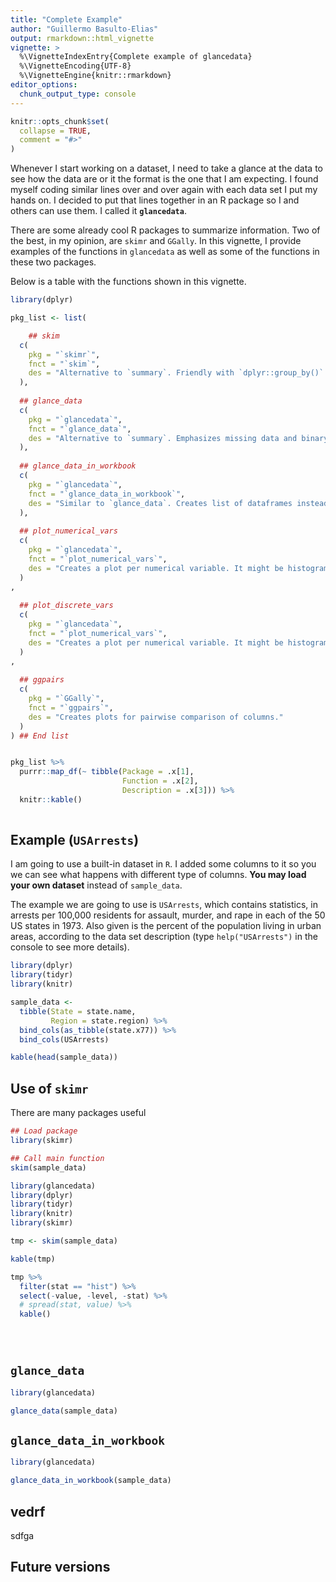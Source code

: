 ```yaml
---
title: "Complete Example"
author: "Guillermo Basulto-Elias"
output: rmarkdown::html_vignette
vignette: >
  %\VignetteIndexEntry{Complete example of glancedata}
  %\VignetteEncoding{UTF-8}
  %\VignetteEngine{knitr::rmarkdown}
editor_options: 
  chunk_output_type: console
---
```


```r
knitr::opts_chunk$set(
  collapse = TRUE,
  comment = "#>"
)
```


Whenever I start working on a dataset, I need to take a glance at the data to see how the data are or it the format is the one that I am  expecting. I found myself coding similar lines over and over again with each data set I put my hands on. I decided to put that lines together in an R package so I and others can use them. I called it **`glancedata`**.

There are some already cool R packages to summarize information. Two of the best, in my opinion, are `skimr` and `GGally`. In this vignette, I provide examples of the functions in `glancedata` as well as some of the functions in these two packages.

Below is a table with the functions shown in this vignette.


```r

library(dplyr)

pkg_list <- list(

    ## skim
  c(
    pkg = "`skimr`",
    fnct = "`skim`",
    des = "Alternative to `summary`. Friendly with `dplyr::group_by()`."
  ),
  
  ## glance_data
  c(
    pkg = "`glancedata`",
    fnct = "`glance_data`",
    des = "Alternative to `summary`. Emphasizes missing data and binary variables."
  ),
  
  ## glance_data_in_workbook
  c(
    pkg = "`glancedata`",
    fnct = "`glance_data_in_workbook`",
    des = "Similar to `glance_data`. Creates list of dataframes instead and saves XLSX file."
  ),
  
  ## plot_numerical_vars
  c(
    pkg = "`glancedata`",
    fnct = "`plot_numerical_vars`",
    des = "Creates a plot per numerical variable. It might be histogram, density plot, qqplot, violin plot or scatterplot."
  )
,
  
  ## plot_discrete_vars
  c(
    pkg = "`glancedata`",
    fnct = "`plot_numerical_vars`",
    des = "Creates a plot per numerical variable. It might be histogram, density plot, qqplot, violin plot or scatterplot."
  )
,
  
  ## ggpairs
  c(
    pkg = "`GGally`",
    fnct = "`ggpairs`",
    des = "Creates plots for pairwise comparison of columns."
  )
) ## End list


pkg_list %>%
  purrr::map_df(~ tibble(Package = .x[1], 
                         Function = .x[2], 
                         Description = .x[3])) %>%
  knitr::kable()
  
```





## Example (`USArrests`)

I am going to use a built-in dataset in `R`. I added some columns to it so you we can see what happens with different type of columns. **You may load your own dataset** instead of `sample_data`.

The example we are going to use is `USArrests`, which contains statistics, in arrests per 100,000 residents for assault, murder, and rape in each of the 50 US states in 1973. Also given is the percent of the population living in urban areas, according to the data set description (type `help("USArrests")` in the console to see more details).


```r
library(dplyr)
library(tidyr)
library(knitr)

sample_data <- 
  tibble(State = state.name,
         Region = state.region) %>%
  bind_cols(as_tibble(state.x77)) %>%
  bind_cols(USArrests)

kable(head(sample_data))


```


## Use of `skimr`

There are many packages useful 


```r
## Load package
library(skimr)

## Call main function
skim(sample_data)

```


```r

library(glancedata)
library(dplyr)
library(tidyr)
library(knitr)
library(skimr)

tmp <- skim(sample_data)

kable(tmp)

tmp %>%
  filter(stat == "hist") %>%
  select(-value, -level, -stat) %>%
  # spread(stat, value) %>%
  kable()


  


```

## `glance_data`

```r

library(glancedata)

glance_data(sample_data)

```

## `glance_data_in_workbook`

```r
library(glancedata)

glance_data_in_workbook(sample_data)

```

## vedrf

sdfga

## Future versions
